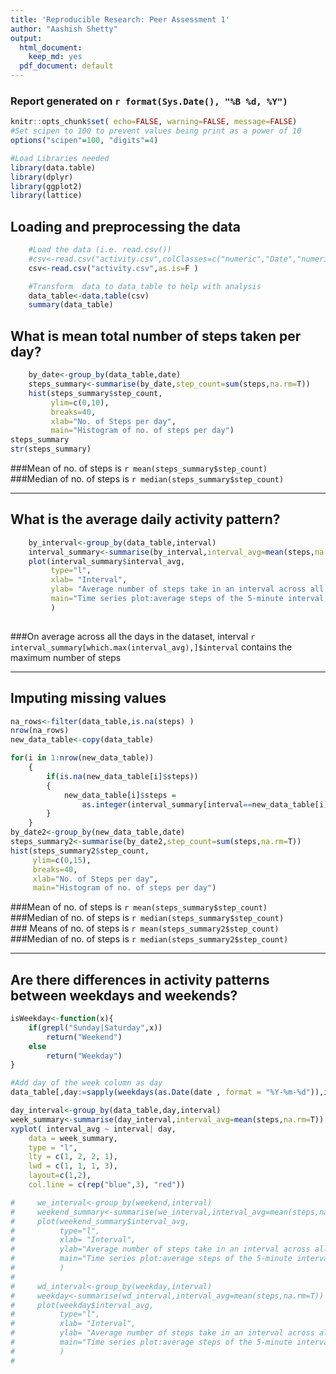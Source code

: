```yaml
---
title: 'Reproducible Research: Peer Assessment 1'
author: "Aashish Shetty"
output:
  html_document:
    keep_md: yes
  pdf_document: default
---
```

<!--
#`{r} knitr::opts_chunk$set(message=F,echo = FALSE, results = "hide", cache=FALSE)  `
date: "Friday, May 15, 2015"

#```{r, echo=FALSE} knitr::opts_chunk$set(results="hide", fig.show="hide") ```
-->

### Report generated on `r format(Sys.Date(), "%B %d, %Y")`

```r
knitr::opts_chunk$set( echo=FALSE, warning=FALSE, message=FALSE)
#Set scipen to 100 to prevent values being print as a power of 10
options("scipen"=100, "digits"=4)
```

```r
#Load Libraries needed
library(data.table)
library(dplyr)
library(ggplot2)
library(lattice)
```

## Loading and preprocessing the data
```r
    #Load the data (i.e. read.csv())
    #csv<-read.csv("activity.csv",colClasses=c("numeric","Date","numeric",NA) )
    csv<-read.csv("activity.csv",as.is=F )

    #Transform  data to data table to help with analysis
    data_table<-data.table(csv)
    summary(data_table)
```



## What is mean total number of steps taken per day?
```r
    by_date<-group_by(data_table,date)
    steps_summary<-summarise(by_date,step_count=sum(steps,na.rm=T))
    hist(steps_summary$step_count,
         ylim=c(0,10),
         breaks=40,
         xlab="No. of Steps per day",
         main="Histogram of no. of steps per day")
steps_summary
str(steps_summary)

```

###Mean of no. of steps is `r mean(steps_summary$step_count)`  
###Median of no. of steps is `r median(steps_summary$step_count)`   
  
***  
  
## What is the average daily activity pattern?

```r
    by_interval<-group_by(data_table,interval)
    interval_summary<-summarise(by_interval,interval_avg=mean(steps,na.rm=T))
    plot(interval_summary$interval_avg, 
         type="l", 
         xlab= "Interval", 
         ylab= "Average number of steps take in an interval across all days",
         main="Time series plot:average steps of the 5-minute interval, across all days",
         )
    
```


###On average across all the days in the dataset, interval `r interval_summary[which.max(interval_avg),]$interval ` contains the maximum number of steps
    
***  
<!--
```r


    by_date<-group_by(data_table,date)
    steps_summary<-summarise(by_date,step_count=sum(steps,na.rm=T))
    hist(steps_summary$step_count,
         ylim=c(0,15),
         breaks=40,
         xlab="No. of Steps per day",
         main="Histogram of no. of steps per day")
```
-->

## Imputing missing values
```r

na_rows<-filter(data_table,is.na(steps) )
nrow(na_rows)
new_data_table<-copy(data_table)

for(i in 1:nrow(new_data_table))
    {
        if(is.na(new_data_table[i]$steps))
        {
            new_data_table[i]$steps = 
                as.integer(interval_summary[interval==new_data_table[i]$interval]$interval_avg)
        }
    }
by_date2<-group_by(new_data_table,date)
steps_summary2<-summarise(by_date2,step_count=sum(steps,na.rm=T))
hist(steps_summary2$step_count,
     ylim=c(0,15),
     breaks=40,
     xlab="No. of Steps per day",
     main="Histogram of no. of steps per day")

```


###Mean of no. of steps is `r mean(steps_summary$step_count)`  
###Median of no. of steps is `r median(steps_summary$step_count)`   
### Means of no. of steps is `r mean(steps_summary2$step_count)`  
###Median of no. of steps is `r median(steps_summary2$step_count)`   

***  

## Are there differences in activity patterns between weekdays and weekends?

```r

isWeekday<-function(x){
    if(grepl("Sunday|Saturday",x))
        return("Weekend")
    else
        return("Weekday")
}

#Add day of the week column as day
data_table[,day:=sapply(weekdays(as.Date(date , format = "%Y-%m-%d")),isWeekday)]

day_interval<-group_by(data_table,day,interval)
week_summary<-summarise(day_interval,interval_avg=mean(steps,na.rm=T))
xyplot( interval_avg ~ interval| day,
    data = week_summary,
    type = "l",
    lty = c(1, 2, 2, 1),
    lwd = c(1, 1, 1, 3),
    layout=c(1,2),
    col.line = c(rep("blue",3), "red"))

#     we_interval<-group_by(weekend,interval)
#     weekend_summary<-summarise(we_interval,interval_avg=mean(steps,na.rm=T))
#     plot(weekend_summary$interval_avg, 
#          type="l", 
#          xlab= "Interval", 
#          ylab="Average number of steps take in an interval across all weeknds",
#          main="Time series plot:average steps of the 5-minute interval, across all weekends",
#          )
#     
#     wd_interval<-group_by(weekday,interval)
#     weekday<-summarise(wd_interval,interval_avg=mean(steps,na.rm=T))
#     plot(weekday$interval_avg, 
#          type="l", 
#          xlab= "Interval", 
#          ylab= "Average number of steps take in an interval across all days",
#          main="Time series plot:average steps of the 5-minute interval, across all days",
#          )
#     

```


